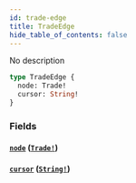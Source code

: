 ```yaml
---
id: trade-edge
title: TradeEdge
hide_table_of_contents: false
---
```



No description

```graphql
type TradeEdge {
  node: Trade!
  cursor: String!
}
```


### Fields

#### [`node`](#) ([`Trade!`](/mainnet/api/graphql/objects/trade))




#### [`cursor`](#) ([`String!`](/mainnet/api/graphql/scalars/string))






